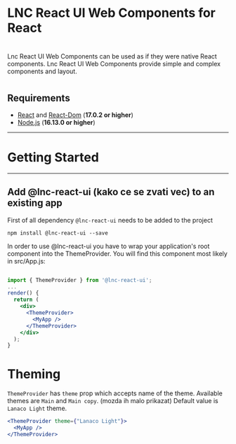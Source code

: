 
<Meta title="Intro" />

# LNC React UI Web Components for React

#

Lnc React UI Web Components can be used as if they were native React components.
Lnc React UI Web Components provide simple and complex components and layout.

<Story name="Intro">
  <div></div>
</Story>

#

## Requirements

- [React](https://www.npmjs.com/package/react) and [React-Dom](https://www.npmjs.com/package/react-dom) (**17.0.2 or higher**)
- [Node.js](https://nodejs.org/en/) (**16.13.0 or higher**)

---

# Getting Started

---

## Add @lnc-react-ui (kako ce se zvati vec) to an existing app

First of all dependency `@lnc-react-ui` needs to be added to the project

```
npm install @lnc-react-ui --save
```

In order to use @lnc-react-ui you have to wrap your application's root component into the ThemeProvider.
You will find this component most likely in src/App.js:

```jsx

import { ThemeProvider } from '@lnc-react-ui';
...
render() {
  return (
    <div>
      <ThemeProvider>
        <MyApp />
      </ThemeProvider>
    </div>
  );
}
```

# Theming

`ThemeProvider` has `theme` prop which accepts name of the theme. Available themes are `Main` and `Main copy`. (mozda ih malo prikazat)
Default value is `Lanaco Light` theme.

```jsx
<ThemeProvider theme={"Lanaco Light"}>
  <MyApp />
</ThemeProvider>
```